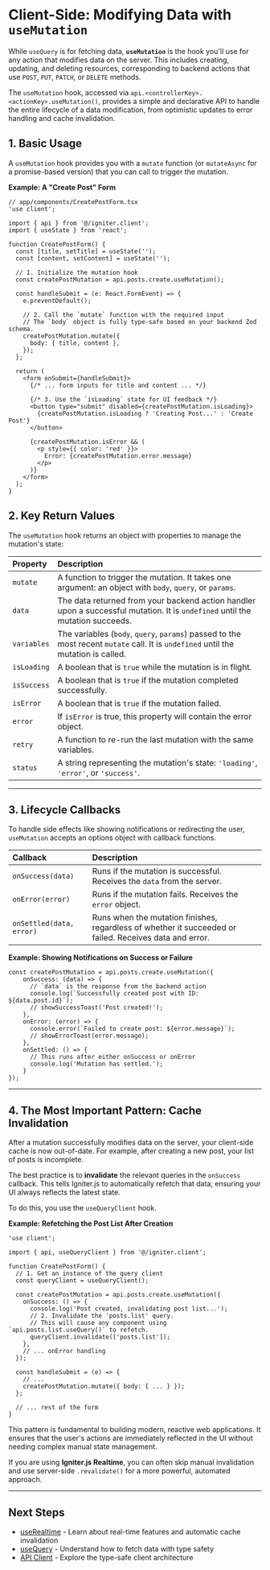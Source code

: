 # Client-Side: Modifying Data with `useMutation`

While `useQuery` is for fetching data, **`useMutation`** is the hook you'll use for any action that modifies data on the server. This includes creating, updating, and deleting resources, corresponding to backend actions that use `POST`, `PUT`, `PATCH`, or `DELETE` methods.

The `useMutation` hook, accessed via `api.<controllerKey>.<actionKey>.useMutation()`, provides a simple and declarative API to handle the entire lifecycle of a data modification, from optimistic updates to error handling and cache invalidation.

## 1. Basic Usage

A `useMutation` hook provides you with a `mutate` function (or `mutateAsync` for a promise-based version) that you can call to trigger the mutation.

**Example: A "Create Post" Form**

```tsx
// app/components/CreatePostForm.tsx
'use client';

import { api } from '@/igniter.client';
import { useState } from 'react';

function CreatePostForm() {
  const [title, setTitle] = useState('');
  const [content, setContent] = useState('');

  // 1. Initialize the mutation hook
  const createPostMutation = api.posts.create.useMutation();

  const handleSubmit = (e: React.FormEvent) => {
    e.preventDefault();
    
    // 2. Call the `mutate` function with the required input
    // The `body` object is fully type-safe based on your backend Zod schema.
    createPostMutation.mutate({
      body: { title, content },
    });
  };

  return (
    <form onSubmit={handleSubmit}>
      {/* ... form inputs for title and content ... */}

      {/* 3. Use the `isLoading` state for UI feedback */}
      <button type="submit" disabled={createPostMutation.isLoading}>
        {createPostMutation.isLoading ? 'Creating Post...' : 'Create Post'}
      </button>

      {createPostMutation.isError && (
        <p style={{ color: 'red' }}>
          Error: {createPostMutation.error.message}
        </p>
      )}
    </form>
  );
}
```

## 2. Key Return Values

The `useMutation` hook returns an object with properties to manage the mutation's state:

| Property    | Description                                                                                              |
| :---------- | :------------------------------------------------------------------------------------------------------- |
| `mutate`    | A function to trigger the mutation. It takes one argument: an object with `body`, `query`, or `params`.    |
| `data`      | The data returned from your backend action handler upon a successful mutation. It is `undefined` until the mutation succeeds. |
| `variables` | The variables (`body`, `query`, `params`) passed to the most recent `mutate` call. It is `undefined` until the mutation is called. |
| `isLoading` | A boolean that is `true` while the mutation is in flight.                                                |
| `isSuccess` | A boolean that is `true` if the mutation completed successfully.                                         |
| `isError`   | A boolean that is `true` if the mutation failed.                                                         |
| `error`     | If `isError` is true, this property will contain the error object.                                       |
| `retry`     | A function to re-run the last mutation with the same variables.                                          |
| `status`    | A string representing the mutation's state: `'loading'`, `'error'`, or `'success'`.                        |

---

## 3. Lifecycle Callbacks

To handle side effects like showing notifications or redirecting the user, `useMutation` accepts an options object with callback functions.

| Callback             | Description                                                                                             |
| :------------------- | :------------------------------------------------------------------------------------------------------ |
| `onSuccess(data)`    | Runs if the mutation is successful. Receives the `data` from the server.                                  |
| `onError(error)`     | Runs if the mutation fails. Receives the `error` object.                                                  |
| `onSettled(data, error)` | Runs when the mutation finishes, regardless of whether it succeeded or failed. Receives data and error. |

**Example: Showing Notifications on Success or Failure**

```tsx
const createPostMutation = api.posts.create.useMutation({
    onSuccess: (data) => {
      // `data` is the response from the backend action
      console.log(`Successfully created post with ID: ${data.post.id}`);
      // showSuccessToast('Post created!');
    },
    onError: (error) => {
      console.error(`Failed to create post: ${error.message}`);
      // showErrorToast(error.message);
    },
    onSettled: () => {
      // This runs after either onSuccess or onError
      console.log('Mutation has settled.');
    }
});
```

---

## 4. The Most Important Pattern: Cache Invalidation

After a mutation successfully modifies data on the server, your client-side cache is now out-of-date. For example, after creating a new post, your list of posts is incomplete.

The best practice is to **invalidate** the relevant queries in the `onSuccess` callback. This tells Igniter.js to automatically refetch that data, ensuring your UI always reflects the latest state.

To do this, you use the `useQueryClient` hook.

**Example: Refetching the Post List After Creation**

```tsx
'use client';

import { api, useQueryClient } from '@/igniter.client';

function CreatePostForm() {
  // 1. Get an instance of the query client
  const queryClient = useQueryClient();

  const createPostMutation = api.posts.create.useMutation({
    onSuccess: () => {
      console.log('Post created, invalidating post list...');
      // 2. Invalidate the 'posts.list' query.
      // This will cause any component using `api.posts.list.useQuery()` to refetch.
      queryClient.invalidate(['posts.list']);
    },
    // ... onError handling
  });

  const handleSubmit = (e) => {
    // ...
    createPostMutation.mutate({ body: { ... } });
  };
  
  // ... rest of the form
}
```

This pattern is fundamental to building modern, reactive web applications. It ensures that the user's actions are immediately reflected in the UI without needing complex manual state management.

If you are using **Igniter.js Realtime**, you can often skip manual invalidation and use server-side `.revalidate()` for a more powerful, automated approach.

---

## Next Steps

- [useRealtime](/docs/client-side/use-realtime) - Learn about real-time features and automatic cache invalidation
- [useQuery](/docs/client-side/use-query) - Understand how to fetch data with type safety
- [API Client](/docs/client-side/api-client) - Explore the type-safe client architecture